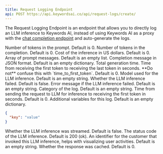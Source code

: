 ```yaml
---
title: Request Logging Endpoint
api: POST https://api.keywordsai.co/api/request-logs/create/
---
```


The Request Logging Endpoint is an endpoint that allows you to directly log an LLM inference to Keywords AI, instead of using Keywords AI as a proxy with the [chat completion endpoint](/api-endpoints/proxy-endpoints/chat-completions) and auto-generate the logs.

<ResponseField name="prompt_tokens" type="integer">
Number of tokens in the prompt. Default is 0.
</ResponseField>

<ResponseField name="completion_tokens" type="integer">
Number of tokens in the completion. Default is 0.
</ResponseField>

<ResponseField name="cost" type="float">
Cost of the inference in US dollars. Default is 0.
</ResponseField>

<ResponseField name="prompt_messages" type="array">
Array of prompt messages. Default is an empty list.
</ResponseField>

<ResponseField name="completion_message" type="dict">
Completion message in JSON format. Default is an empty dictionary.
</ResponseField>

<ResponseField name="latency" type="float">
Total generation time. Time from receiving the first token to receiving the last token in seconds. **Do not** confuse this with `time_to_first_token`. Default is 0.
</ResponseField>

<ResponseField name="model" type="string">
Model used for the LLM inference. Default is an empty string.
</ResponseField>

<ResponseField name="failed" type="boolean">
Whether the LLM inference failed. Default is false.
</ResponseField>

<ResponseField name="error_message" type="text">
Error message if the LLM inference failed. Default is an empty string.
</ResponseField>

<ResponseField name="category" type="string">
Category of the log. Default is an empty string.
</ResponseField>

<ResponseField name="time_to_first_token" type="float">
Time from sending the request to LLM for inference to receiving the first token in seconds. Default is 0.
</ResponseField>

<ResponseField name="metadata" type="dict">
Additional variables for this log. Default is an empty dictionary.

```json
{
  "key": "value"
}
```
</ResponseField>

<ResponseField name="stream" type="boolean">
Whether the LLM inference was streamed. Default is false.
</ResponseField>

<ResponseField name="status_code" type="integer">
The status code of the LLM inference. Default is 200 (ok).
</ResponseField>

<ResponseField name="customer_identifier" type="string">
An identifier for the customer that invoked this LLM inference, helps with visualizing user activities. Default is an empty string.
</ResponseField>

<ResponseField name="cached_response" type="integer">
Whether the response was cached. Default is 0.
</ResponseField>